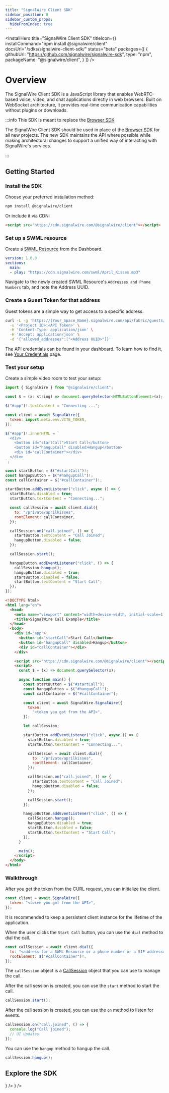 ```yaml
---
title: "SignalWire Client SDK"
sidebar_position: 0
sidebar_custom_props:
  hideFromIndex: true
---
```



<InstallHero
  title="SignalWire Client SDK"
  titleIcon={<SiJavascript />}
  installCommand="npm install @signalwire/client"
  docsUrl="/sdks/signalwire-client-sdk/"
  status="beta"
  packages={[
    {
      githubUrl: "https://github.com/signalwire/signalwire-sdk",
      type: "npm",
      packageName: "@signalwire/client",
    }
  ]}
/>

# Overview

The SignalWire Client SDK is a JavaScript library that enables WebRTC-based voice, video, and chat applications directly in web browsers. Built on WebSocket architecture, it provides real-time communication capabilities without plugins or downloads.

:::info This SDK is meant to replace the [Browser SDK](/sdks/browser-sdk) 

The SignalWire Client SDK should be used in place of the [Browser SDK](/sdks/browser-sdk) for all new projects. The new SDK maintains the API where possible while making architectural changes to support a unified way of interacting with SignalWire's services.

:::

## Getting Started

<Steps>

### Install the SDK

Choose your preferred installation method:

```bash
npm install @signalwire/client
```

Or include it via CDN:

```html
<script src="https://cdn.signalwire.com/@signalwire/client"></script>
```

### Set up a SWML resource

Create a [SWML Resource](/platform/call-fabric/resources/swml-scripts) from the Dashboard. 

```yaml andJson
version: 1.0.0
sections:
  main:
  - play: "https://cdn.signalwire.com/swml/April_Kisses.mp3"
```

Navigate to the newly created SWML Resource's `Addresses and Phone Numbers` tab, and note the Address UUID.

### Create a Guest Token for that address

Guest tokens are a simple way to get access to a specific address.

```bash
curl -L -g 'https://{Your_Space_Name}.signalwire.com/api/fabric/guests/tokens' \
  -u '<Project ID>:<API Token>' \
  -H 'Content-Type: application/json' \
  -H 'Accept: application/json' \
  -d '{"allowed_addresses":["<Address UUID>"]}'
```

The API credentials can be found in your dashboard. To learn how to find it, 
see [Your Credentials](/platform/dashboard/getting-started/your-signalwire-api-space) page.

### Test your setup

Create a simple video room to test your setup:

<Tabs>
<TabItem value="npm" label="Vite Vanilla" default>

```javascript
import { SignalWire } from "@signalwire/client";

const $ = (x: string) => document.querySelector<HTMLButtonElement>(x);

$("#app")!.textContent = "Connecting ...";

const client = await SignalWire({
  token: import.meta.env.VITE_TOKEN,
});

$("#app")!.innerHTML = `
  <div>
    <button id="startCall">Start Call</button>
    <button id="hangupCall" disabled>Hangup</button>
    <div id="callContainer"></div>
  </div>
`;

const startButton = $("#startCall")!;
const hangupButton = $("#hangupCall")!;
const callContainer = $("#callContainer")!;

startButton.addEventListener("click", async () => {
  startButton.disabled = true;
  startButton.textContent = "Connecting...";

  const callSession = await client.dial({
    to: "/private/aprilkisses",
    rootElement: callContainer,
  });

  callSession.on("call.joined", () => {
    startButton.textContent = "Call Joined";
    hangupButton.disabled = false;
  });

  callSession.start();

  hangupButton.addEventListener("click", () => {
    callSession.hangup();
    hangupButton.disabled = true;
    startButton.disabled = false;
    startButton.textContent = "Start Call";
  });
});
```

</TabItem>
<TabItem value="cdn" label="Vanilla HTML/JS">

```html
<!DOCTYPE html>
<html lang="en">
  <head>
    <meta name="viewport" content="width=device-width, initial-scale=1.0" />
    <title>SignalWire Call Example</title>
  </head>
  <body>
    <div id="app">
      <button id="startCall">Start Call</button>
      <button id="hangupCall" disabled>Hangup</button>
      <div id="callContainer"></div>
    </div>

    <script src="https://cdn.signalwire.com/@signalwire/client"></script>
    <script>
      const $ = (x) => document.querySelector(x);

      async function main() {
        const startButton = $("#startCall");
        const hangupButton = $("#hangupCall");
        const callContainer = $("#callContainer");

        const client = await SignalWire.SignalWire({
          token:
            "<token you got from the API>",
        });

        let callSession;

        startButton.addEventListener("click", async () => {
          startButton.disabled = true;
          startButton.textContent = "Connecting...";

          callSession = await client.dial({
            to: "/private/aprilkisses",
            rootElement: callContainer,
          });

          callSession.on("call.joined", () => {
            startButton.textContent = "Call Joined";
            hangupButton.disabled = false;
          });

          callSession.start();
        });

        hangupButton.addEventListener("click", () => {
          callSession.hangup();
          hangupButton.disabled = true;
          startButton.disabled = false;
          startButton.textContent = "Start Call";
        });
      }

      main();
    </script>
  </body>
</html>
```

</TabItem>
</Tabs>

### Walkthrough

<AccordionGroup>
<Accordion title="Initialize the SignalWire Client Instance">

After you get the token from the CURL request, you can initialize the client.

```javascript
const client = await SignalWire({
  token: "<token you got from the API>",
});
```

It is recommended to keep a persistent client instance for the lifetime of the application.

</Accordion>
<Accordion title="Dial to an Address">

When the user clicks the `Start Call` button, you can use the `dial` method to dial the call.

```javascript
const callSession = await client.dial({
  to: "<address for a SWML Resource or a phone number or a SIP address>",
  rootElement: $("#callContainer")!,
});
```

The `callSession` object is a [CallSession](/sdks/signalwire-client-sdk/call-session) object 
that you can use to manage the call.

After the call session is created, you can use the `start` method to start the call.

```javascript
callSession.start();
```

</Accordion>

<Accordion title="Listening for Events">

After the call session is created, you can use the `on` method to listen for events.

```javascript
callSession.on("call.joined", () => {
  console.log("Call joined");
  // UI Updates
});
```

</Accordion>

<Accordion title="Hangup the Call">

You can use the `hangup` method to hangup the call.

```javascript
callSession.hangup();
```

</Accordion>

</AccordionGroup>

</Steps>

## Explore the SDK

<CardGroup>
  <Card 
    title="Technical Reference" 
    description="Complete API documentation for all namespaces, classes, and methods"
    href="/sdks/signalwire-client-sdk/technical-reference"
    icon={<MdCode />}
  />
  <Card 
    title="Guides & Examples" 
    description="Step-by-step tutorials and practical examples to get you building quickly"
    href="/sdks/signalwire-client-sdk/guides"
    icon={<MdLibraryBooks />}
  />
</CardGroup>